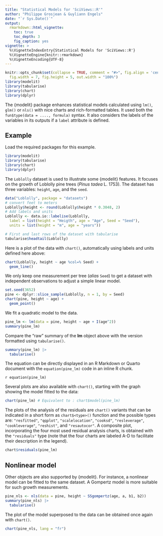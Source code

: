 ```yaml
---
title: "Statistical Models for 'SciViews::R'"
author: "Philippe Grosjean & Guyliann Engels"
date: "`r Sys.Date()`"
output:
  rmarkdown::html_vignette:
    toc: true
    toc_depth: 3
    fig_caption: yes
vignette: >
  %\VignetteIndexEntry{Statistical Models for 'SciViews::R'}
  %\VignetteEngine{knitr::rmarkdown}
  %\VignetteEncoding{UTF-8}
---
```


```r
knitr::opts_chunk$set(collapse = TRUE, comment = "#>", fig.align = 'center',
  fig.width = 7, fig.height = 5, out.width = "100%")
library(modelit)
library(tabularise)
library(chart)
library(dplyr)
```

The {modelit} package enhances statistical models calculated using `lm()`, `glm()` or `nls()` with nice charts and rich-formatted tables. It used both the `fun$type(data = ...., formula)` syntax. It also considers the labels of the variables in its outputs if a `label` attribute is defined.

## Example

Load the required packages for this example.

```r
library(modelit)
library(tabularise)
library(chart)
library(dplyr)
```

The `Loblolly` dataset is used to illustrate some {modelit} features. It focuses on the growth of Loblolly pine trees (*Pinus tadea* L. 1753). The dataset has three variables: `height`, `age`, and the `seed`.

```r
data("Loblolly", package = "datasets")
# convert feet to meters
Loblolly$height <- round(Loblolly$height * 0.3048, 2)
# Add labels and units
Loblolly <- data.io::labelise(Loblolly,
  label = list(height = "Heigth", age = "Age", Seed = "Seed"),
  units = list(height = "m", age = "years"))

# First and last rows of the dataset with tabularise
tabularise$headtail(Loblolly)
```

Here is a plot of the data with `chart()`, automatically using labels and units defined here above:

```r
chart(Loblolly, height ~ age %col=% Seed) +
  geom_line()
```

We only keep one measurement per tree (*alias* `Seed`) to get a dataset with independent observations to adjust a simple linear model.

```r
set.seed(3652)
pine <- dplyr::slice_sample(Loblolly, n = 1, by = Seed)
chart(pine, height ~ age) + 
  geom_point()
```

We fit a quadratic model to the data.

```r
pine_lm <- lm(data = pine, height ~ age + I(age^2))
summary(pine_lm)
```

Compare the "raw" summary of the **lm** object above with the version formatted using `tabularise()`.

```r
summary(pine_lm) |> 
  tabularise() 
```

The equation can be directly displayed in an R Markdown or Quarto document with the `equation(pine_lm)` code in an inline R chunk.

`r equation(pine_lm)`

Several plots are also available with `chart()`, starting with the graph showing the model fitted to the data:

```r
chart(pine_lm) # Equivalent to : chart$model(pine_lm)
```

The plots of the analysis of the residuals are `chart()` variants that can be indicated in a short form as `chart$<type>()` function and the possible types are: `"resfitted"`, `"qqplot"`, `"scalelocation"`, `"cooksd"`, `"resleverage"`, `"cookleverage"`, `"reshist"`, and `"resautocor"`. A composite plot, incorporating the four most used residual analysis charts, is obtained with the `"residuals"` type (note that the four charts are labeled A-D to facilitate their description in the legend).

```r
chart$residuals(pine_lm)
```


## Nonlinear model

Other objects are also supported by {modelit}. For instance, a nonlinear model can be fitted to the same dataset. A Gompertz model is more suitable for such growth measurements.

```r
pine_nls <- nls(data = pine, height ~ SSgompertz(age, a, b1, b2))
summary(pine_nls) |> 
  tabularise()
```

The plot of the model superposed to the data can be obtained once again with `chart()`.

```r
chart(pine_nls, lang = "fr")
```

